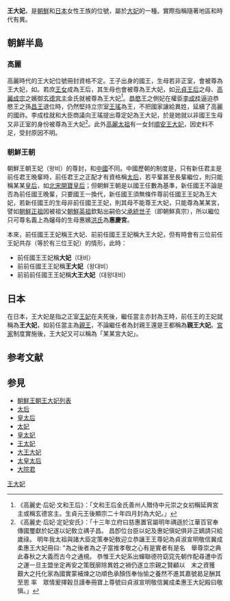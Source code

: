 '''王大妃'''，是[[朝鮮半島|朝鮮]]和[[日本|日本]]女性王族的位號，屬於[[大妃|大妃]]的一種。實際指稱隨著地區和時代有異。
== 朝鮮半島 ==
===高麗===
高麗時代的王大妃位號冊封資格不定。王子出身的國王，生母若非正室，會被尊為王大妃，如。若庶[[王女|王女]]成為王后，其生母也會被尊為王大妃，如[[元貞王后|元貞王后]]之母、[[高麗成宗|高麗成宗]]之嬪御[[文和王后|玄德宮主]]金氏就被尊為王大妃<ref>《高麗史·后妃·文和王后》：「文和王后金氏善州人贈侍中元崇之女初稱延興宮主或稱玄德宮主。生貞元王後顯宗二十年四月封為大妃。」</ref>。[[高麗恭愍王|恭愍王]]之側妃{{link-ko|定妃安氏|정비 안씨}}在權臣[[李成桂|李成桂]]逼迫恭愍王之孫[[高麗昌王|昌王]]退位時，仍然堅持立宗室[[高麗恭讓王|王瑤]]為王，不把國家讓給異姓，延續了高麗的國祚。李成桂就和大臣商議向王瑤提出尊定妃為王大妃，於是她就以非國王生母又非正室的身份被尊為王大妃<ref>《高麗史·后妃·定妃安氏》：「十三年立府曰慈惠置官屬明年禑遜於江華百官奉傳國璽獻於妃遂以妃敎立禑子昌。 昌卽位台臣以妃及惠妃愼妃俱非正嫡請只給歲祿。 明年我太祖與諸大臣定策奉妃敎迎立恭讓王王尊妃為貞淑宣明敬信翼成柔惠王大妃冊曰: "為之後者為之子當推孝敬之心有是實者有是名　舉尊崇之典 此春秋之大義而古今之通規。 恭惟王大妃系出蟬聯德符窈窕先朝作配尋遭中否之運一旦主盟坐定再安之策旣廓除異姓之禍仍遂立宗親之賢顧以　末之資獲　艱大之托化家為國實蒙補煉之功順色承顏恆奉怡愉之養然不進其嘉號曷足酬其至恩 率　眾情爰擇穀旦謹奉冊寶上尊號曰貞淑宣明敬信翼成柔惠王大妃殿曰敬愼。」</ref>。此外[[高麗太祖|高麗太祖]]有一女封[[順安王大妃|順安王大妃]]，因史料不足，受封原因不明。
===朝鮮王朝===
朝鮮王朝王妃（왕비）的尊封，和[[中國|中國]]不同。中國歷朝的制度是，只有新任君主是前任君王晚輩時，前任君王之正配才有資格稱[[太后|太后]]，若平輩甚至長輩繼位，則只能稱某某[[皇后|皇后]]，如[[北宋|北宋]][[孝章皇后|開寶皇后]]；但朝鮮王朝是以國王任數為基準，新任國王不論是否為前任國王晚輩，只要國王一換代，新任國王須無條件尊前任國王王妃為王大妃，若新任國王的生母非前任國王王妃，則其母不能尊王大妃，只能尊為某某宮，譬如[[朝鮮正祖|朝鮮正祖]]因被祖父[[朝鮮英祖|朝鮮英祖]]欽點出嗣伯父[[孝章世子|承統世子]]（即朝鮮真宗），所以繼位只可尊名義上為嬸母的生母惠嬪[[獻敬王后|洪氏]]為'''惠慶宮'''。

本來，前任國王王妃稱王大妃、前前任國王王妃稱大王大妃，但有時會有三位前任王妃共存（等於有三位王妃）的情形，此時：
*前任國王王妃稱'''大妃'''（대비）
*前前任國王王妃稱'''王大妃'''（왕대비）
*前前前任國王王妃稱'''大王大妃'''（대왕대비）

==日本==
在日本，王大妃是指{{link-ja|王 (日本)|王 (皇族)|王}}之正室[[王妃|王妃]]在夫死後，繼任當主亦封為王時，前任王的王妃就稱為'''王大妃'''，如前任當主為[[親王|親王]]，不論繼任者為封親王還是王都稱為'''親王大妃'''。[[宮家|宮家]]制度實施後，王大妃又可以稱為「某某宮大妃」。

==参考文献==
{{reflist}}

==参見==
*[[朝鮮王朝王大妃列表|朝鮮王朝王大妃列表]]
*[[太后|太后]]
*[[皇太后|皇太后]]
*[[太妃|太妃]]
*[[皇太妃|皇太妃]]
*[[王太妃|王太妃]]
*[[大王大妃|大王大妃]]
*[[太皇太后|太皇太后]]
*[[大院君|大院君]]

[[Category:王大妃|]]